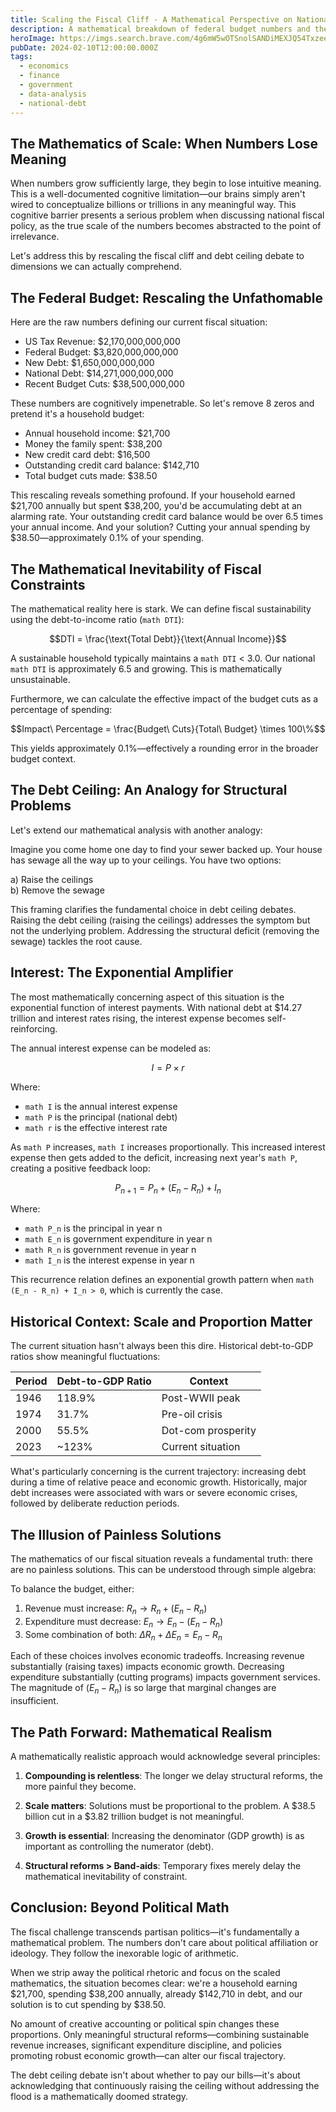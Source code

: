 ```yaml
---
title: Scaling the Fiscal Cliff - A Mathematical Perspective on National Debt
description: A mathematical breakdown of federal budget numbers and the true scale of national debt, using household analogies to reveal the magnitude of fiscal challenges.
heroImage: https://imgs.search.brave.com/4g6mW5wOTSnolSANDiMEXJQ54TxzeeaAHUgwIT4w8V0/rs:fit:860:0:0:0/g:ce/aHR0cHM6Ly93d3cu/dGhlYmFsYW5jZW1v/bmV5LmNvbS90aG1i/L2lGYkhGSktJd29W/dkVQNGFrNWhhU3Rt/R0tUWT0vMTUwMHgw/L2ZpbHRlcnM6bm9f/dXBzY2FsZSgpOm1h/eF9ieXRlcygxNTAw/MDApOnN0cmlwX2lj/YygpL0dldHR5SW1h/Z2VzLTE2NTk2OTY5/NS01N2FhZTUyNjVm/OWI1ODk3NGE4ZTVh/MTIuanBn
pubDate: 2024-02-10T12:00:00.000Z
tags:
  - economics
  - finance
  - government
  - data-analysis
  - national-debt
---
```


## The Mathematics of Scale: When Numbers Lose Meaning

When numbers grow sufficiently large, they begin to lose intuitive meaning. This is a well-documented cognitive limitation—our brains simply aren't wired to conceptualize billions or trillions in any meaningful way. This cognitive barrier presents a serious problem when discussing national fiscal policy, as the true scale of the numbers becomes abstracted to the point of irrelevance.

Let's address this by rescaling the fiscal cliff and debt ceiling debate to dimensions we can actually comprehend.

## The Federal Budget: Rescaling the Unfathomable

Here are the raw numbers defining our current fiscal situation:

- US Tax Revenue: $2,170,000,000,000
- Federal Budget: $3,820,000,000,000
- New Debt: $1,650,000,000,000
- National Debt: $14,271,000,000,000
- Recent Budget Cuts: $38,500,000,000

These numbers are cognitively impenetrable. So let's remove 8 zeros and pretend it's a household budget:

- Annual household income: $21,700
- Money the family spent: $38,200
- New credit card debt: $16,500
- Outstanding credit card balance: $142,710
- Total budget cuts made: $38.50

This rescaling reveals something profound. If your household earned $21,700 annually but spent $38,200, you'd be accumulating debt at an alarming rate. Your outstanding credit card balance would be over 6.5 times your annual income. And your solution? Cutting your annual spending by $38.50—approximately 0.1% of your spending.

## The Mathematical Inevitability of Fiscal Constraints

The mathematical reality here is stark. We can define fiscal sustainability using the debt-to-income ratio (```math DTI```):

```math
DTI = \frac{\text{Total Debt}}{\text{Annual Income}}
```

A sustainable household typically maintains a ```math DTI``` < 3.0. Our national ```math DTI``` is approximately 6.5 and growing. This is mathematically unsustainable.

Furthermore, we can calculate the effective impact of the budget cuts as a percentage of spending:

```math
Impact\ Percentage = \frac{Budget\ Cuts}{Total\ Budget} \times 100\%
```

This yields approximately 0.1%—effectively a rounding error in the broader budget context.

## The Debt Ceiling: An Analogy for Structural Problems

Let's extend our mathematical analysis with another analogy:

Imagine you come home one day to find your sewer backed up. Your house has sewage all the way up to your ceilings. You have two options:

a) Raise the ceilings  
b) Remove the sewage

This framing clarifies the fundamental choice in debt ceiling debates. Raising the debt ceiling (raising the ceilings) addresses the symptom but not the underlying problem. Addressing the structural deficit (removing the sewage) tackles the root cause.

## Interest: The Exponential Amplifier

The most mathematically concerning aspect of this situation is the exponential function of interest payments. With national debt at $14.27 trillion and interest rates rising, the interest expense becomes self-reinforcing.

The annual interest expense can be modeled as:

```math
I = P \times r
```

Where:
- ```math I``` is the annual interest expense
- ```math P``` is the principal (national debt)
- ```math r``` is the effective interest rate

As ```math P``` increases, ```math I``` increases proportionally. This increased interest expense then gets added to the deficit, increasing next year's ```math P```, creating a positive feedback loop:

```math
P_{n+1} = P_n + (E_n - R_n) + I_n
```

Where:
- ```math P_n``` is the principal in year n
- ```math E_n``` is government expenditure in year n
- ```math R_n``` is government revenue in year n
- ```math I_n``` is the interest expense in year n

This recurrence relation defines an exponential growth pattern when ```math (E_n - R_n) + I_n > 0```, which is currently the case.

## Historical Context: Scale and Proportion Matter

The current situation hasn't always been this dire. Historical debt-to-GDP ratios show meaningful fluctuations:

| Period | Debt-to-GDP Ratio | Context |
|--------|-------------------|---------|
| 1946 | 118.9% | Post-WWII peak |
| 1974 | 31.7% | Pre-oil crisis |
| 2000 | 55.5% | Dot-com prosperity |
| 2023 | ~123% | Current situation |

What's particularly concerning is the current trajectory: increasing debt during a time of relative peace and economic growth. Historically, major debt increases were associated with wars or severe economic crises, followed by deliberate reduction periods.

## The Illusion of Painless Solutions

The mathematics of our fiscal situation reveals a fundamental truth: there are no painless solutions. This can be understood through simple algebra:

To balance the budget, either:

1. Revenue must increase: $R_n \rightarrow R_n + (E_n - R_n)$
2. Expenditure must decrease: $E_n \rightarrow E_n - (E_n - R_n)$
3. Some combination of both: $\Delta R_n + \Delta E_n = E_n - R_n$

Each of these choices involves economic tradeoffs. Increasing revenue substantially (raising taxes) impacts economic growth. Decreasing expenditure substantially (cutting programs) impacts government services. The magnitude of $(E_n - R_n)$ is so large that marginal changes are insufficient.

## The Path Forward: Mathematical Realism

A mathematically realistic approach would acknowledge several principles:

1. **Compounding is relentless**: The longer we delay structural reforms, the more painful they become.

2. **Scale matters**: Solutions must be proportional to the problem. A $38.5 billion cut in a $3.82 trillion budget is not meaningful.

3. **Growth is essential**: Increasing the denominator (GDP growth) is as important as controlling the numerator (debt).

4. **Structural reforms > Band-aids**: Temporary fixes merely delay the mathematical inevitability of constraint.

## Conclusion: Beyond Political Math

The fiscal challenge transcends partisan politics—it's fundamentally a mathematical problem. The numbers don't care about political affiliation or ideology. They follow the inexorable logic of arithmetic.

When we strip away the political rhetoric and focus on the scaled mathematics, the situation becomes clear: we're a household earning $21,700, spending $38,200 annually, already $142,710 in debt, and our solution is to cut spending by $38.50.

No amount of creative accounting or political spin changes these proportions. Only meaningful structural reforms—combining sustainable revenue increases, significant expenditure discipline, and policies promoting robust economic growth—can alter our fiscal trajectory.

The debt ceiling debate isn't about whether to pay our bills—it's about acknowledging that continuously raising the ceiling without addressing the flood is a mathematically doomed strategy. 